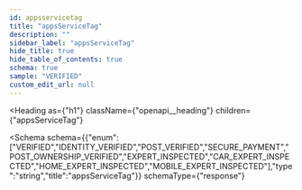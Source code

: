 ```yaml
---
id: appsservicetag
title: "appsServiceTag"
description: ""
sidebar_label: "appsServiceTag"
hide_title: true
hide_table_of_contents: true
schema: true
sample: "VERIFIED"
custom_edit_url: null
---
```



<Heading
  as={"h1"}
  className={"openapi__heading"}
  children={"appsServiceTag"}
>
</Heading>





<Schema
  schema={{"enum":["VERIFIED","IDENTITY_VERIFIED","POST_VERIFIED","SECURE_PAYMENT","POST_OWNERSHIP_VERIFIED","EXPERT_INSPECTED","CAR_EXPERT_INSPECTED","HOME_EXPERT_INSPECTED","MOBILE_EXPERT_INSPECTED"],"type":"string","title":"appsServiceTag"}}
  schemaType={"response"}
>
  
</Schema>
            